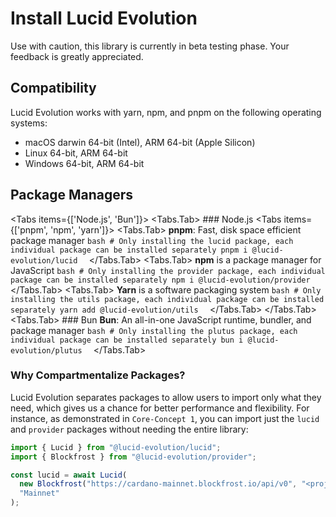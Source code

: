 
# Install Lucid Evolution

<Callout type="warning" emoji="⚠️">
  Use with caution, this library is currently in beta testing phase. Your feedback is greatly appreciated.
</Callout>

## Compatibility
Lucid Evolution works with yarn, npm, and pnpm on the following operating systems:

- macOS darwin 64-bit (Intel), ARM 64-bit (Apple Silicon)
- Linux 64-bit, ARM 64-bit
- Windows 64-bit, ARM 64-bit

## Package Managers
<Tabs items={['Node.js', 'Bun']}>
  <Tabs.Tab>
    ### Node.js
    <Tabs items={['pnpm', 'npm', 'yarn']}>
      <Tabs.Tab>
        **pnpm**: Fast, disk space efficient package manager
        ```bash
        # Only installing the lucid package, each individual package can be installed separately
        pnpm i @lucid-evolution/lucid 
        ```
      </Tabs.Tab>
      <Tabs.Tab>
        **npm** is a package manager for JavaScript
        ```bash
        # Only installing the provider package, each individual package can be installed separately
        npm i @lucid-evolution/provider 
        ```
      </Tabs.Tab>
      <Tabs.Tab>
        **Yarn** is a software packaging system
        ```bash
        # Only installing the utils package, each individual package can be installed separately
        yarn add @lucid-evolution/utils 
        ```
      </Tabs.Tab>
    </Tabs>
  </Tabs.Tab>
  <Tabs.Tab>
    ### Bun
    **Bun**: An all-in-one JavaScript runtime, bundler, and package manager
    ```bash
    # Only installing the plutus package, each individual package can be installed separately
    bun i @lucid-evolution/plutus 
    ```
  </Tabs.Tab>
</Tabs>


### Why Compartmentalize Packages?

Lucid Evolution separates packages to allow users to import only what they need, which gives us a chance for better performance and flexibility. For instance, as demonstrated in `Core-Concept 1`, you can import just the `lucid` and `provider` packages without needing the entire library:

```typescript
import { Lucid } from "@lucid-evolution/lucid";
import { Blockfrost } from "@lucid-evolution/provider"; 

const lucid = await Lucid(
  new Blockfrost("https://cardano-mainnet.blockfrost.io/api/v0", "<projectId>"),
  "Mainnet"
);
```

<Cards>
  <Cards.Card
    icon = "🔙"
    title = " Return to Quickstart"
    href = "/"
  />
</Cards>